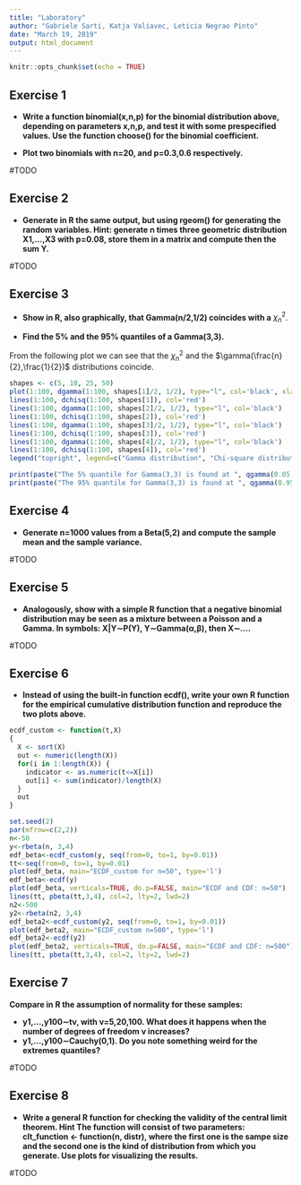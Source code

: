 ```yaml
---
title: "Laboratory"
author: "Gabriele Sarti, Katja Valiavec, Leticia Negrao Pinto"
date: "March 19, 2019"
output: html_document
---
```


```r
knitr::opts_chunk$set(echo = TRUE)
```

## Exercise 1

* **Write a function binomial(x,n,p) for the binomial distribution above, depending on parameters x,n,p, and test it with some prespecified values. Use the function choose() for the binomial coefficient.**

* **Plot two binomials with n=20, and p=0.3,0.6 respectively.**

#TODO

## Exercise 2

* **Generate in R the same output, but using rgeom() for generating the random variables. Hint: generate n times three geometric distribution X1,…,X3 with p=0.08, store them in a matrix and compute then the sum Y.**

#TODO

## Exercise 3

* **Show in R, also graphically, that Gamma(n/2,1/2) coincides with a** $\chi^2_n$.

* **Find the 5% and the 95% quantiles of a Gamma(3,3).**

From the following plot we can see that the $\chi^2_n$ and the $\gamma(\frac{n}{2},\frac{1}{2})$ distributions coincide.

```r
shapes <- c(5, 10, 25, 50)
plot(1:100, dgamma(1:100, shapes[1]/2, 1/2), type="l", col='black', xlab="x", ylab="f(x)", main="Comparison between Gamma and Chi-square distributions")
lines(1:100, dchisq(1:100, shapes[1]), col='red')
lines(1:100, dgamma(1:100, shapes[2]/2, 1/2), type="l", col='black')
lines(1:100, dchisq(1:100, shapes[2]), col='red')
lines(1:100, dgamma(1:100, shapes[3]/2, 1/2), type="l", col='black')
lines(1:100, dchisq(1:100, shapes[3]), col='red')
lines(1:100, dgamma(1:100, shapes[4]/2, 1/2), type="l", col='black')
lines(1:100, dchisq(1:100, shapes[4]), col='red')
legend("topright", legend=c("Gamma distribution", "Chi-square distribution"), fill=c("black", "red"))
```

```r
print(paste("The 5% quantile for Gamma(3,3) is found at ", qgamma(0.05,3,3)))
print(paste("The 95% quantile for Gamma(3,3) is found at ", qgamma(0.95,3,3)))
```

## Exercise 4

* **Generate n=1000 values from a Beta(5,2) and compute the sample mean and the sample variance.**

#TODO

## Exercise 5

* **Analogously, show with a simple R function that a negative binomial distribution may be seen as a mixture between a Poisson and a Gamma. In symbols: X|Y∼P(Y), Y∼Gamma(α,β), then X∼….**

#TODO

## Exercise 6

* **Instead of using the built-in function ecdf(), write your own R function for the empirical cumulative distribution function and reproduce the two plots above.**

```r
ecdf_custom <- function(t,X)
{
  X <- sort(X)
  out <- numeric(length(X))
  for(i in 1:length(X)) {
    indicator <- as.numeric(t<=X[i])
    out[i] <- sum(indicator)/length(X)
  }
  out
}

set.seed(2)
par(mfrow=c(2,2))
n<-50
y<-rbeta(n, 3,4)
edf_beta<-ecdf_custom(y, seq(from=0, to=1, by=0.01))
tt<-seq(from=0, to=1, by=0.01)
plot(edf_beta, main="ECDF_custom for n=50", type='l')
edf_beta<-ecdf(y)
plot(edf_beta, verticals=TRUE, do.p=FALSE, main="ECDF and CDF: n=50")
lines(tt, pbeta(tt,3,4), col=2, lty=2, lwd=2)
n2<-500
y2<-rbeta(n2, 3,4)
edf_beta2<-ecdf_custom(y2, seq(from=0, to=1, by=0.01))
plot(edf_beta2, main="ECDF_custom n=500", type='l')
edf_beta2<-ecdf(y2)
plot(edf_beta2, verticals=TRUE, do.p=FALSE, main="ECDF and CDF: n=500")
lines(tt, pbeta(tt,3,4), col=2, lty=2, lwd=2)
```

## Exercise 7

**Compare in R the assumption of normality for these samples:**

* **y1,…,y100∼tν, with ν=5,20,100. What does it happens when the number of degrees of freedom ν increases?**
* **y1,…,y100∼Cauchy(0,1). Do you note something weird for the extremes quantiles?**

#TODO

## Exercise 8

* **Write a general R function for checking the validity of the central limit theorem. Hint The function will consist of two parameters: clt_function <- function(n, distr), where the first one is the sampe size and the second one is the kind of distribution from which you generate. Use plots for visualizing the results.**

#TODO